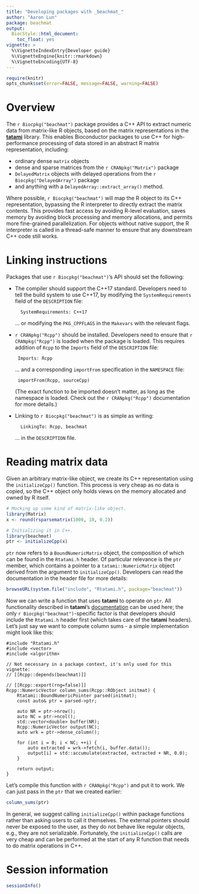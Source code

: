 ```yaml
---
title: "Developing packages with _beachmat_"
author: "Aaron Lun"
package: beachmat
output: 
  BiocStyle::html_document:
    toc_float: yes
vignette: >
  %\VignetteIndexEntry{Developer guide}
  %\VignetteEngine{knitr::rmarkdown}
  %\VignetteEncoding{UTF-8}  
---
```


```r
require(knitr)
opts_chunk$set(error=FALSE, message=FALSE, warning=FALSE)
```

# Overview 

The `r Biocpkg("beachmat")` package provides a C++ API to extract numeric data from matrix-like R objects,
based on the matrix representations in the [**tatami**](https://github.com/tatami-inc/tatami) library.
This enables Bioconductor packages to use C++ for high-performance processing of data stored in an abstract R matrix representation, including:

- ordinary dense `matrix` objects
- dense and sparse matrices from the `r CRANpkg("Matrix")` package
- `DelayedMatrix` objects with delayed operations from the `r Biocpkg("DelayedArray")` package
- and anything with a `DelayedArray::extract_array()` method.

Where possible, `r Biocpkg("beachmat")` will map the R object to its C++ representation, bypassing the R interpreter to directly extract the matrix contents.
This provides fast access by avoiding R-level evaluation, saves memory by avoiding block processing and memory allocations, and permits more fine-grained parallelization.
For objects without native support, the R interpreter is called in a thread-safe manner to ensure that any downstream C++ code still works.

# Linking instructions

Packages that use `r Biocpkg("beachmat")`'s API should set the following:

- The compiler should support the C++17 standard.
Developers need to tell the build system to use C++17, by modifying the `SystemRequirements` field of the `DESCRIPTION` file:

        SystemRequirements: C++17

   ... or modifying the `PKG_CPPFLAGS` in the `Makevars` with the relevant flags.

-  `r CRANpkg("Rcpp")` should be installed.
Developers need to ensure that `r CRANpkg("Rcpp")` is loaded when the package is loaded.
This requires addition of `Rcpp` to the `Imports` field of the `DESCRIPTION` file:

        Imports: Rcpp

    ... and a corresponding  `importFrom` specification in the `NAMESPACE` file:

        importFrom(Rcpp, sourceCpp)
 
    (The exact function to be imported doesn't matter, as long as the namespace is loaded.
    Check out the `r CRANpkg("Rcpp")` documentation for more details.)

- Linking to `r Biocpkg("beachmat")` is as simple as writing:

        LinkingTo: Rcpp, beachmat

    ... in the `DESCRIPTION` file. 

# Reading matrix data

Given an arbitrary matrix-like object, we create its C++ representation using the `initializeCpp()` function.
This process is very cheap as no data is copied, so the C++ object only holds views on the memory allocated and owned by R itself. 

```r
# Mocking up some kind of matrix-like object.
library(Matrix)
x <- round(rsparsematrix(1000, 10, 0.2))

# Initializing it in C++.
library(beachmat)
ptr <- initializeCpp(x)
```

`ptr` now refers to a `BoundNumericMatrix` object, the composition of which can be found in the `Rtatami.h` header.
Of particular relevance is the `ptr` member, which contains a pointer to a `tatami::NumericMatrix` object derived from the argument to `initializeCpp()`.
Developers can read the documentation in the header file for more details:

```r
browseURL(system.file("include", "Rtatami.h", package="beachmat"))
```

Now we can write a function that uses **tatami** to operate on `ptr`.
All functionality described in **tatami**'s [documentation](https://tatami-inc.github.io/tatami) can be used here;
the only `r Biocpkg("beachmat")`-specific factor is that developers should include the `Rtatami.h` header first (which takes care of the **tatami** headers).
Let's just say we want to compute column sums - a simple implementation might look like this:

```Rcpp
#include "Rtatami.h"
#include <vector>
#include <algorithm>

// Not necessary in a package context, it's only used for this vignette:
// [[Rcpp::depends(beachmat)]]

// [[Rcpp::export(rng=false)]]
Rcpp::NumericVector column_sums(Rcpp::RObject initmat) {
    Rtatami::BoundNumericPointer parsed(initmat);
    const auto& ptr = parsed->ptr;

    auto NR = ptr->nrow();
    auto NC = ptr->ncol();
    std::vector<double> buffer(NR);
    Rcpp::NumericVector output(NC);
    auto wrk = ptr->dense_column();

    for (int i = 0; i < NC; ++i) {
        auto extracted = wrk->fetch(i, buffer.data());
        output[i] = std::accumulate(extracted, extracted + NR, 0.0);
    }

    return output;
}
```

Let's compile this function with `r CRANpkg("Rcpp")` and put it to work.
We can just pass in the `ptr` that we created earlier:

```r
column_sums(ptr)
```

In general, we suggest calling `initializeCpp()` within package functions rather than asking users to call it themselves.
The external pointers should never be exposed to the user, as they do not behave like regular objects, e.g., they are not serializable.
Fortunately, the `initializeCpp()` calls are very cheap and can be performed at the start of any R function that needs to do matrix operations in C++.

# Session information {-}

```r
sessionInfo()
```
